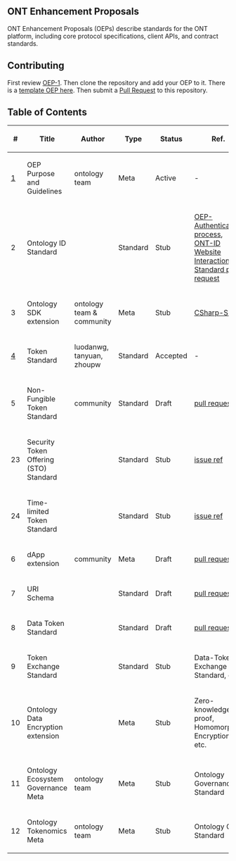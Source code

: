 ==ONT Enhancement Proposals==

ONT Enhancement Proposals (OEPs) describe standards for the ONT platform, including core protocol specifications, client APIs, and contract standards.

==Contributing==

First review [[OEPS/OEP-1.mediawiki|OEP-1]]. Then clone the repository and add your OEP to it. There is a [[OEP-X.mediawiki|template OEP here]]. Then submit a [https://github.com/ontio/OEPs/pulls Pull Request] to this repository.

==Table of Contents==

{| class="wikitable sortable" style="width: auto; text-align: center; font-size: smaller; table-layout: fixed;"
!<nowiki>#</nowiki>
!Title
!Author
!Type
!Status
!Ref.
|-
| [[OEPS/OEP-1.mediawiki|1]]
| OEP Purpose and Guidelines
| ontology team
| Meta
| Active
| -
|-
| 2
| Ontology ID Standard
| 
| Standard
| Stub
| [[meta-backup/OEP-Authentication process of user in off-chain communication.mediawiki|OEP-Authentication process]], [https://github.com/ontio/OEPs/pull/9 ONT-ID Website Interaction Standard pull request]
|-
| 3
| Ontology SDK extension
| ontology team & community
| Meta
| Stub
| [[meta-backup/OEP-CSharp-SDK.mediawiki|CSharp-SDK]]
|-
| [[OEPS/OEP-4.mediawiki|4]]
| Token Standard
| luodanwg, tanyuan, zhoupw
| Standard
| Accepted
| -
|-
| 5
| Non-Fungible Token Standard
| community
| Standard
| Draft
| [https://github.com/ontio/OEPs/pull/10 pull request]
|-
| 23
| Security Token Offering (STO) Standard
| 
| Standard
| Stub
| [https://github.com/ontio/OEPs/issues/23 issue ref]
|-
| 24
| Time-limited Token Standard
| 
| Standard
| Stub
| [https://github.com/ontio/OEPs/issues/24 issue ref]
|-
| 6
| dApp extension
| community
| Meta
| Draft
| [https://github.com/ontio/OEPs/pull/8 pull request]
|-
| 7
| URI Schema
| 
| Standard
| Draft
| [https://github.com/ontio/OEPs/pull/19 pull request]
|-
| 8
| Data Token Standard
| 
| Standard
| Draft
| [https://github.com/ontio/OEPs/pull/11 pull request]
|-
| 9
| Token Exchange Standard
| 
| Standard
| Stub
| Data-Token Exchange Standard, etc.
|-
| 10
| Ontology Data Encryption extension
| 
| Meta
| Stub
| Zero-knowledge proof, Homomorphic Encryption, etc.
|-
| 11
| Ontology Ecosystem Governance Meta
| ontology team
| Meta
| Stub
| Ontology Governance Standard
|-
| 12
| Ontology Tokenomics Meta
| ontology team
| Meta
| Stub
| Ontology Gas Standard
|}
